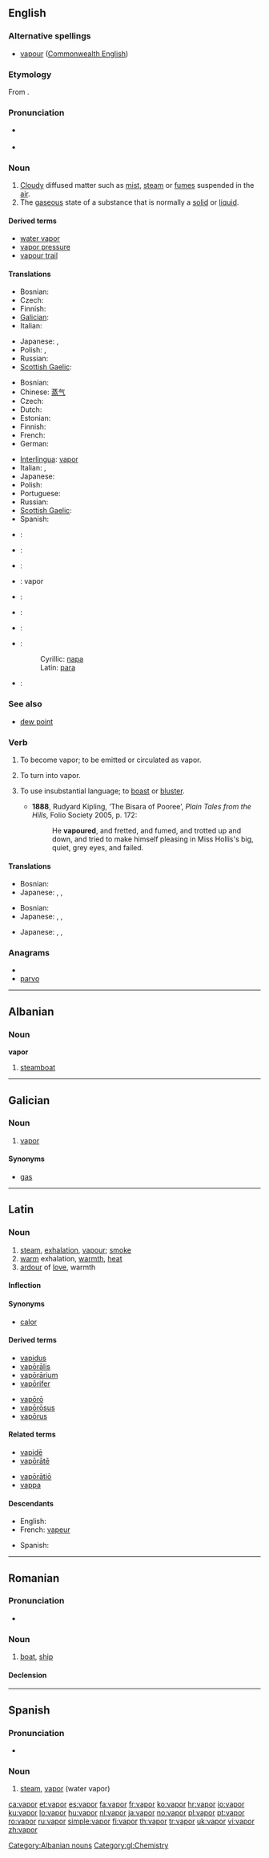 ==English==

===Alternative spellings===
* [[vapour]] ([[Commonwealth English]])

===Etymology===
From {{etyl|la}} {{term|vapor||steam, heat|lang=la}}.

===Pronunciation===
* {{a|UK}} {{IPA|/ˈveɪpə/}}
* {{audio|en-us-vapour.ogg|Audio (US)}}
*: {{rhymes|eɪpə(r)}}

===Noun===
{{wikipedia}}
{{en-noun}}

# [[cloud|Cloudy]] diffused matter such as [[mist]], [[steam]] or [[fume]]s suspended in the [[air]].
# The [[gaseous]] state of a substance that is normally a [[solid]] or [[liquid]].

====Derived terms====
* [[water vapor]]
* [[vapor pressure]]
* [[vapour trail]]

====Translations====
{{trans-top|cloudy diffused matter}}
* Bosnian: {{t-|bs|para|f}}
* Czech: {{t-|cs|pára|f}}
* Finnish: {{t+|fi|höyry}}
* [[Galician]]: {{t-|gl|vapor|m|xs=Galician}}
* Italian: {{t+|it|vapore|m}}
{{trans-mid}}
* Japanese: {{t+|ja|蒸気|tr=[[じょうき]], jōki}}, {{t+|ja|湯気|tr=[[ゆげ]], yuge}}
* Polish: {{t+|pl|mgła|f}}, {{t|pl|opary|m|p}}
* Russian: {{t+|ru|пар|m|tr=par}}
* [[Scottish Gaelic]]: {{t-|gd|smùid|f|xs=Scottish Gaelic}}
{{trans-bottom}}

{{trans-top|the gaseous  state of a substance that is normally a solid or liquid}}
* Bosnian: {{t-|bs|para|f}}
* Chinese: [[蒸气]]
* Czech: {{t-|cs|pára|f}}
* Dutch: {{t+|nl|damp|m}}
* Estonian: {{t-|et|aur}}
* Finnish: {{t+|fi|höyry}}
* French: {{t+|fr|vapeur|f}}
* German: {{t+|de|Dampf|m}}
{{trans-mid}}
* [[Interlingua]]: [[vapor#Interlingua|vapor]]
* Italian: {{t+|it|gas|m}}, {{t+|it|vapore|m}}
* Japanese: {{t+|ja|気体|tr=[[きたい]], kitai}}
* Polish: {{t+|pl|para|f}}
* Portuguese: {{t+|pt|vapor|m}}
* Russian: {{t+|ru|пар|m|tr=par}}
* [[Scottish Gaelic]]: {{t-|gd|deatach|f|xs=Scottish Gaelic}}
* Spanish: {{t+|es|vapor|m}}
{{trans-bottom}}

{{checktrans-top}}
* {{ttbc|Dutch}}: {{t+|nl|damp|m}}
* {{ttbc|French}}: {{t+|fr|vapeur|f}}
* {{ttbc|German}}: {{t+|de|Dampf|m}}
* {{ttbc|Interlingua}}: vapor
{{checktrans-mid}}
* {{ttbc|Latvian}}: {{t-|lv|tvaiks|m|xs=Latvian}}
* {{ttbc|Portuguese}}: {{t+|pt|vapor|m}}
* {{ttbc|Romanian}}: {{t+|ro|abur|m}}
* {{ttbc|Serbian}}:
*: Cyrillic: [[пара#Serbian|пара]] {{f}}
*: Latin: [[para#Serbian|para]] {{f}}
* {{ttbc|Spanish}}: {{t+|es|vapor|m}}
{{checktrans-bottom}}

===See also===
* [[dew point]]

===Verb===
{{en-verb}}

# {{intransitive}} To become vapor; to be emitted or circulated as vapor.
# {{transitive}} To turn into vapor.
# {{intransitive}} To use insubstantial language; to [[boast]] or [[bluster]].
#* '''1888''', Rudyard Kipling, ‘The Bisara of Pooree’, ''Plain Tales from the Hills'', Folio Society 2005, p. 172:
#*: He '''vapoured''', and fretted, and fumed, and trotted up and down, and tried to make himself pleasing in Miss Hollis's big, quiet, grey eyes, and failed.

====Translations====
{{trans-top|intransitive: to become vapor; to be emitted or circulated as vapor}}
* Bosnian: {{t|bs|isparavati}}
* Japanese: {{t+|ja|蒸発|alt=蒸発する|tr=[[じょうはつする]], jōhatsu suru}}, {{t|ja|揮発|alt=揮発する|tr=[[きはつする]], kihatsu suru}}, {{t+|ja|気化|alt=気化する|tr=[[きかする]], kika suru}}
{{trans-mid}}
{{trans-bottom}}

{{trans-top|transitive: to turn into vapor}}
* Bosnian: {{t|bs|ispariti}}
* Japanese: {{t+|ja|蒸発|alt=蒸発させる|tr=[[じょうはつさせる]], jōhatsu saseru}}, {{t|ja|揮発|alt=揮発させる|tr=[[きはつさせる]], kihatsu saseru}}, {{t+|ja|気化|alt=気化させる|tr=[[きかさせる]], kika saseru}}
{{trans-mid}}
{{trans-bottom}}

{{trans-top|intransitive: to use insubstantial language; to boast or bluster}}
* Japanese: {{t|ja|管を巻く|tr=[[くだをまく]], kuda o maku}}, {{t|ja|粋がる|tr=[[いきがる]], ikigaru}}, {{t|ja|威張り散らす|tr=[[いばりちらす]], ibarichirasu}}
{{trans-mid}}
{{trans-bottom}}

===Anagrams===
* {{alphagram|aoprv}}
* [[parvo#English|parvo]]

----

==Albanian==

===Noun===
'''vapor'''

# [[steamboat]]

[[Category:Albanian nouns]]

----

==Galician==

===Noun===
{{gl-noun|m|vapores}}

# [[#English|vapor]]

====Synonyms====
* {{sense|vapor}} [[gas]]

[[Category:gl:Chemistry]]

----

==Latin==

===Noun===
{{la-noun|vapor|vaporis|vapōris|m|third}}

# [[steam]], [[exhalation]], [[vapour]]; [[smoke]]
# [[warm]] exhalation, [[warmth]], [[heat]]
# [[ardour]] of [[love]], warmth

====Inflection====
{{la-decl-3rd|vapor|vapor|vapr|vapōr}}

====Synonyms====
* {{sense|warmth}} [[calor#Latin|calor]]

====Derived terms====
{{top2}}
* [[vapidus]]
* [[vaporalis|vapōrālis]]
* [[vaporarium|vapōrārium]]
* [[vaporifer|vapōrifer]]
{{mid2}}
* [[vaporo|vapōrō]]
* [[vaporosus|vapōrōsus]]
* [[vaporus|vapōrus]]
{{bottom}}

====Related terms====
{{top2}}
* [[vapide|vapidē]]
* [[vaporate|vapōrātē]]
{{mid2}}
* [[vaporatio|vapōrātiō]]
* [[vappa]]
{{bottom}}

====Descendants====
{{top2}}
* English: {{l|en|vapor}}
* French: [[vapeur]]
{{mid2}}
* Spanish: {{l|es|vapor}}
{{bottom}}

----

==Romanian==

===Pronunciation===
* {{IPA|/vaˈpor/|lang=ro}}

===Noun===
{{ro-noun|n|vapoare}}

# [[boat]], [[ship]]

====Declension====
{{ro-noun-n|pl=vapoare|def=vaporul}}

----

==Spanish==

===Pronunciation===
* {{IPA|[baˈpoɾ]|lang=es}}

===Noun===
{{es-noun-m|pl=vapores}}

# [[steam]], [[vapor]] (water vapor)

[[ca:vapor]]
[[et:vapor]]
[[es:vapor]]
[[fa:vapor]]
[[fr:vapor]]
[[ko:vapor]]
[[hr:vapor]]
[[io:vapor]]
[[ku:vapor]]
[[lo:vapor]]
[[hu:vapor]]
[[nl:vapor]]
[[ja:vapor]]
[[no:vapor]]
[[pl:vapor]]
[[pt:vapor]]
[[ro:vapor]]
[[ru:vapor]]
[[simple:vapor]]
[[fi:vapor]]
[[th:vapor]]
[[tr:vapor]]
[[uk:vapor]]
[[vi:vapor]]
[[zh:vapor]]